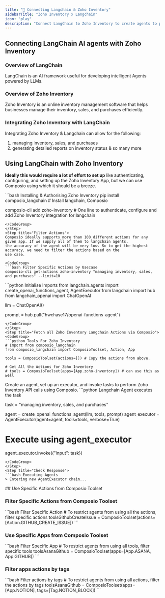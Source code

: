 ```yaml
---
title: "🚀 Connecting Langchain & Zoho Inventory"
sidebarTitle: "Zoho Inventory x Langchain"
icon: "play"
description: "Connect LangChain to Zoho Inventory to create agents to perform tasks using natural language"
---
```


## Connecting LangChain AI agents with Zoho Inventory

### Overview of LangChain

LangChain is an AI framework useful for developing intelligent Agents powered by LLMs.

### Overview of Zoho Inventory

Zoho Inventory is an online inventory management software that helps businesses manage their inventory, sales, and purchases efficiently.

### Integrating Zoho Inventory with LangChain

Integrating Zoho Inventory & Langchain can allow for the following:

1. managing inventory, sales, and purchases
2. generating detailed reports on inventory status
& so many more

## Using LangChain with Zoho Inventory

<Steps>
<Step title="Setting Up the Environment">

**Ideally this would require a lot of effort to set up** like authenticating, configuring, and setting up the Zoho Inventory App, but we can use Composio using which it should be a breeze.

<CodeGroup>
```bash Installing & Authorising Zoho Inventory
pip install composio_langchain # Install langchain, Composio 

composio-cli add zoho-inventory # One line to authenticate, configure and add Zoho Inventory integration for langchain
```
</CodeGroup>
</Step>
<Step title="Filter Actions">
Composio ideally supports more than 100 different actions for any given app. If we supply all of them to langchain agents, 
the accuracy of the agent will be very low. So to get the highest accuracy, we need to filter the actions based on the 
use case.

<CodeGroup>
```bash Filter Specific Actions by Usecase
composio-cli get-actions zoho-inventory "managing inventory, sales, and purchases" --limit=10
```
</CodeGroup>

</Step>
<Step title="Import Base Packages">

<CodeGroup>
```python Initialise Imports
from langchain.agents import create_openai_functions_agent, AgentExecutor
from langchain import hub
from langchain_openai import ChatOpenAI


llm = ChatOpenAI()

prompt = hub.pull("hwchase17/openai-functions-agent")
```
</CodeGroup>
</Step>
<Step title="Fetch all Zoho Inventory Langchain Actions via Composio">
<CodeGroup>
```python Tools For Zoho Inventory
# Import from composio_langchain
from composio_langchain import ComposioToolset, Action, App

tools = ComposioToolset(actions=[]) # Copy the actions from above. 

# Get All the Actions for Zoho Inventory
# tools = ComposioToolset(apps=[App.zoho-inventory]) # can use this as well
```
</CodeGroup>
</Step>
<Step title="Execute the Agent">
Create an agent, set up an executor, and invoke tasks to perform Zoho Inventory API calls using Composio. 
<CodeGroup>
```python Langchain Agent executes the task

task = "managing inventory, sales, and purchases"

agent = create_openai_functions_agent(llm, tools, prompt)
agent_executor = AgentExecutor(agent=agent, tools=tools, verbose=True)

# Execute using agent_executor
agent_executor.invoke({"input": task})
```
</CodeGroup>
</Step>
<Step title="Check Response">
```bash Executing Agents
> Entering new AgentExecutor chain...
```
</Step>
</Steps>
## Use Specific Actions from Composio Toolset

### Filter Specific Actions from Composio Toolset

<CodeGroup>
```bash Filter Specific Action
# To restrict agents from using all the actions, filter specific actions
toolsGithubCreateIssue = ComposioToolset(actions=[Action.GITHUB_CREATE_ISSUE])
```
</CodeGroup>

### Use Specific Apps from Composio Toolset
<CodeGroup>
```bash Filter Specific App
# To restrict agents from using all tools, filter specific tools
toolsAsanaGithub = ComposioToolset(apps=[App.ASANA, App.GITHUB])
```
</CodeGroup>

### Filter apps actions by tags 
<CodeGroup>
```bash Filter actions by tags
# To restrict agents from using all actions, filter the actions by tags
toolsAsanaGithub = ComposioToolset(apps=[App.NOTION], tags=[Tag.NOTION_BLOCK])
```
</CodeGroup>

